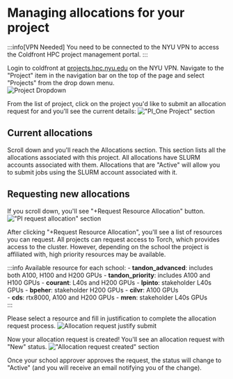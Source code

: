 
# Managing allocations for your project

:::info[VPN Needed]
You need to be connected to the NYU VPN to access the Coldfront HPC project management portal.
:::

Login to coldfront at [projects.hpc.nyu.edu](https://projects.hpc.nyu.edu) on the NYU VPN. Navigate to the "Project" item in the navigation bar on the top of the page and select "Projects" from the drop down menu.<br/>
![Project Dropdown](./static/project_dropdown.png)

From the list of project, click on the project you'd like to submit an allocation request for and you'll see the current details:
!["PI_One Project" section](./static/PI_one_project.png)

## Current allocations
Scroll down and you'll reach the Allocations section. This section lists all the allocations associated with this project. All allocations have SLURM accounts associated with them. Allocations that are "Active" will allow you to submit jobs using the SLURM account associated with it.

## Requesting new allocations
If you scroll down, you'll see "+Request Resource Allocation" button.
!["PI request allocation" section](./static/PI_request_allocation.png)

After clicking "+Request Resource Allocation", you'll see a list of resources you can request. All projects can request access to Torch, which provides access to the cluster. However, depending on the school the project is affiliated with, high priority resources may be available.

:::info Available resource for each school:
<Tabs>
  <TabItem value="tandon" label="Tandon" default>
    -   **tandon_advanced**: includes both A100, H100 and H200 GPUs
    -   **tandon_priority**: includes A100 and H100 GPUs
  </TabItem>
  <TabItem value="courant" label="Courant Institute of Mathematical Sciences">
    -   **courant**: L40s and H200 GPUs 
    -   **lpinto**: stakeholder L40s GPUs
    -   **bpeher**: stakeholder H200 GPUs
  </TabItem>
  <TabItem value="cds" label="Center for Data Science">
    -   **cilvr**: A100 GPUs    
    -   **cds**: rtx8000, A100 and H200 GPUs
    -   **mren**: stakeholder L40s GPUs    
  </TabItem>
</Tabs>
:::

Please select a resource and fill in justification to complete the allocation request process.
![Allocation request justify submit](./static/allocation_request_submit.png)

Now your allocation request is created! You'll see an allocation request with "New" status.
!["Allocation request created" section](./static/allocation_request_created.png)

Once your school approver approves the request, the status will change to "Active" (and you will receive an email notifying you of the change). 

